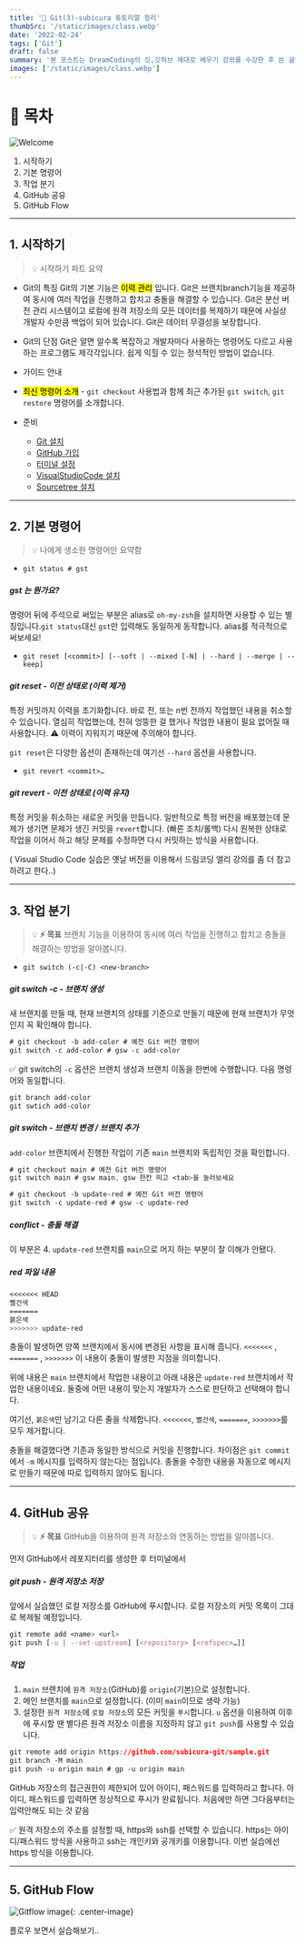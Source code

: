 ```yaml
---
title: '🎉 Git(3)-subicura 튜토리얼 정리'
thumbSrc: '/static/images/class.webp'
date: '2022-02-24'
tags: ['Git']
draft: false
summary: '본 포스트는 DreamCoding의 깃,깃허브 제대로 배우기 강의를 수강한 후 쓴 글입니다.'
images: ['/static/images/class.webp']
---
```


# 📌 목차

![Welcome](/static/images/class.webp)

1. 시작하기
2. 기본 명령어
3. 작업 분기
4. GitHub 공유
5. GitHub Flow

---

## 1. 시작하기

> 💡 시작하기 파트 요약

- Git의 특징 Git의 기본 기능은 <mark>이력 관리</mark> 입니다. Git은 브랜치branch기능을 제공하여 동시에 여러 작업을 진행하고 합치고 충돌을 해결할 수 있습니다. Git은 분산 버전 관리 시스템이고 로컬에 원격 저장소의 모든 데이터를 복제하기 때문에 사실상 개발자 수만큼 백업이 되어 있습니다. Git은 데이터 무결성을 보장합니다.
- Git의 단점 Git은 알면 알수록 복잡하고 개발자마다 사용하는 명령어도 다르고 사용하는 프로그램도 제각각입니다. 쉽게 익힐 수 있는 정석적인 방법이 없습니다.
- 가이드 안내
- <mark>최신 명령어 소개</mark> - `git checkout` 사용법과 함께 최근 추가된 `git switch`, `git restore`
  명령어를 소개합니다.
- 준비

  - [Git 설치](https://subicura.com/git/prepare/git-setup.html)
  - [GitHub 가입](https://subicura.com/git/prepare/github-setup.html)
  - [터미널 설정](https://subicura.com/git/prepare/terminal-setup.html)
  - [VisualStudioCode 설치](https://subicura.com/git/prepare/vscode-setup.html)
  - [Sourcetree 설치](https://subicura.com/git/prepare/sourcetree-setup.html)

---

## 2. 기본 명령어

> 💡 나에게 생소한 명령어만 요약함

- `git status # gst`

##### gst 는 뭔가요?

명령어 뒤에 주석으로 써있는 부분은 alias로 `oh-my-zsh`을 설치하면 사용할 수 있는 별칭입니다.`git status`대신 `gst`만 입력해도 동일하게 동작합니다. alias를 적극적으로 써보세요!

- `git reset [<commit>] [--soft | --mixed [-N] | --hard | --merge | --keep]`

##### git reset - 이전 상태로 (이력 제거)

특정 커밋까지 이력을 초기화합니다. 바로 전, 또는 n번 전까지 작업했던 내용을 취소할 수 있습니다. 열심히 작업했는데, 전혀 엉뚱한 걸 했거나 작업한 내용이 필요 없어질 때 사용합니다. ⚠️ 이력이 지워지기 때문에 주의해야 합니다.

`git reset`은 다양한 옵션이 존재하는데 여기선 `--hard` 옵션을 사용합니다.

- `git revert <commit>…`

##### git revert - 이전 상태로 (이력 유지)

특정 커밋을 취소하는 새로운 커밋을 만듭니다. 일반적으로 특정 버전을 배포했는데 문제가 생기면 문제가 생긴 커밋을 `revert`합니다. (빠른 조치/롤백) 다시 원복한 상태로 작업을 이어서 하고 해당 문제를 수정하면 다시 커밋하는 방식을 사용합니다.

( Visual Studio Code 실습은 옛날 버전을 이용해서 드림코딩 앨리 강의를 좀 더 참고하려고 한다..)

---

## 3. 작업 분기

> 💡 **⚡️ 목표** 브랜치 기능을 이용하여 동시에 여러 작업을 진행하고 합치고 충돌을 해결하는 방법을 알아봅니다.

- `git switch (-c|-C) <new-branch>`

##### git switch -c - 브랜치 생성

새 브랜치를 만들 때, 현재 브랜치의 상태를 기준으로 만들기 때문에 현재 브랜치가 무엇인지 꼭 확인해야 합니다.

```css
# git checkout -b add-color # 예전 Git 버전 명령어
git switch -c add-color # gsw -c add-color
```

✅ git switch의 `-c` 옵션은 브랜치 생성과 브랜치 이동을 한번에 수행합니다. 다음 명령어와 동일합니다.

```css
git branch add-color
git swtich add-color
```

##### git switch - 브랜치 변경 / 브랜치 추가

`add-color` 브랜치에서 진행한 작업이 기존 `main` 브랜치와 독립적인 것을 확인합니다.

```css
# git checkout main # 예전 Git 버전 명령어
git switch main # gsw main, gsw 한칸 띄고 <tab>을 눌러보세요

# git checkout -b update-red # 예전 Git 버전 명령어
git switch -c update-red # gsw -c update-red
```

##### conflict - 충돌 해결

이 부분은 4. `update-red` 브랜치를 `main`으로 머지 하는 부분이 잘 이해가 안됐다.

##### red 파일 내용

```css
<<<<<<< HEAD
뻘건색
=======
붉은색
>>>>>>> update-red
```

충돌이 발생하면 양쪽 브랜치에서 동시에 변경된 사항을 표시해 줍니다.
`<<<<<<<`
, `=======`
, `>>>>>>>`
이 내용이 충돌이 발생한 지점을 의미합니다.

위에 내용은 `main` 브랜치에서 작업한 내용이고 아래 내용은 `update-red` 브랜치에서 작업한 내용이네요. 둘중에 어떤 내용이 맞는지 개발자가 스스로 판단하고 선택해야 합니다.

여기선, `붉은색`만 남기고 다른 줄을 삭제합니다. `<<<<<<<`, `뻘건색`, `=======`, `>>>>>>>`를 모두 제거합니다.

충돌을 해결했다면 기존과 동일한 방식으로 커밋을 진행합니다. 차이점은 `git commit`에서 `-m` 메시지를 입력하지 않는다는 점입니다. 충돌을 수정한 내용을 자동으로 메시지로 만들기 때문에 따로 입력하지 않아도 됩니다.

---

## 4. GitHub 공유

> 💡 **⚡️ 목표** GitHub을 이용하여 원격 저장소와 연동하는 방법을 알아봅니다.

먼저 GItHub에서 레포지터리를 생성한 후
터미널에서

##### git push - 원격 저장소 저장

앞에서 실습했던 로컬 저장소를 GitHub에 푸시합니다. 로컬 저장소의 커밋 목록이 그대로 복제될 예정입니다.

```css
git remote add <name> <url>
git push [-u | --set-upstream] [<repository> [<refspec>…]]
```

##### 작업

1. `main` 브랜치에 `원격 저장소`(GitHub)를 `origin`(기본)으로 설정합니다.
2. 메인 브랜치를 `main`으로 설정합니다. (이미 `main`이므로 생략 가능)
3. 설정한 `원격 저장소`에 `로컬 저장소`의 모든 커밋을 `푸시`합니다. `u` 옵션을 이용하여 이후에 푸시할 땐 별다른 원격 저장소 이름을 지정하지 않고 `git push`를 사용할 수 있습니다.

```css
git remote add origin https://github.com/subicura-git/sample.git
git branch -M main
git push -u origin main # gp -u origin main
```

GitHub 저장소의 접근권한이 제한되어 있어 아이디, 패스워드를 입력하라고 합니다. 아이디, 패스워드를 입력하면 정상적으로 푸시가 완료됩니다. 처음에만 하면 그다음부터는 입력안해도 되는 것 같음

✅ 원격 저장소의 주소를 설정할 때, https와 ssh를 선택할 수 있습니다. https는 아이디/패스워드 방식을 사용하고 ssh는 개인키와 공개키를 이용합니다. 이번 실습에선 https 방식을 이용합니다.

---

## 5. GitHub Flow

![Gitflow image](https://subicura.com/git/assets/img/github-flow.2fafce92.png 'Gitflow image'){: .center-image}

플로우 보면서 실습해보기..
